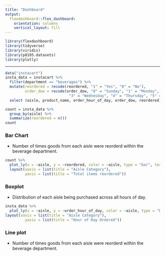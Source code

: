 ```yaml
---
title: "Dashboard"
output: 
  flexdashboard::flex_dashboard:
    orientation: columns
    vertical_layout: fill
---
```


```r
library(flexdashboard)
library(tidyverse)
library(viridis)
library(p8105.datasets)
library(plotly)
```

-----------------------------------------------------------------------
```r
data("instacart")
insta_data = instacart %>%
  filter(department == "beverages") %>%
  mutate(reordered = recode(reordered, "1" = "Yes", "0" = "No"), 
         order_dow = recode(order_dow, "0" = "Sunday", "1" = "Monday", "2" = "Tuesday", 
                             "3" = "Wednesday", "4" = "Thursday", "5" = "Friday", "6" = "Saturday")) %>%
  select (aisle, product_name, order_hour_of_day, order_dow, reordered) 
```

```r
count = insta_data %>% 
  group_by(aisle) %>%
  summarize(reordered = n())
count
```

### Bar Chart 
* Number of times goods from each aisle were reorderd within the beverage department. 
```r
count %>%
  plot_ly(x = ~aisle, y = ~reordered, color = ~aisle, type = "bar", text = ~aisle) %>%
  layout(xaxis = list(title = "Aisle Category"),
         yaxis = list(title = "Total items reordered"))
```

### Boxplot
* Distribution of each aisle being purchased across all hours of day.  
```r
insta_data %>%
  plot_ly(x = ~aisle, y = ~order_hour_of_day, color = ~aisle, type = "box") %>%
layout(xaxis = list(title = "Aisle Category"),
         yaxis = list(title = "Hour of Day Ordered"))
```

### Line plot
* Number of times goods from each aisle were reorderd within the beverage department. 
